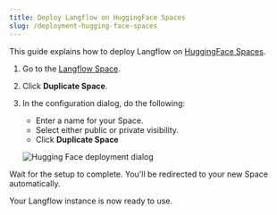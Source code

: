```yaml
---
title: Deploy Langflow on HuggingFace Spaces
slug: /deployment-hugging-face-spaces
---
```


This guide explains how to deploy Langflow on [HuggingFace Spaces](https://huggingface.co/spaces/).

1. Go to the [Langflow Space](https://huggingface.co/spaces/Langflow/Langflow?duplicate=true).

2. Click **Duplicate Space**.
3. In the configuration dialog, do the following:
   - Enter a name for your Space.
   - Select either public or private visibility.
   - Click **Duplicate Space**

   ![Hugging Face deployment dialog](/img/hugging-face-deployment.png)

Wait for the setup to complete. You'll be redirected to your new Space automatically.

Your Langflow instance is now ready to use.


